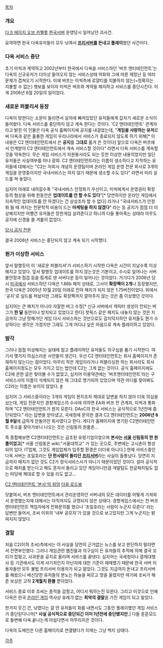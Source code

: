 [[목차]]
=== 개요 ===
[[다크 에이지 오브 카멜롯]] [[한국]]서버 운영당시 일어났던 괴사건.

요약하면 한국 다옥유저들이 모두 낚여서 '''[[프리서버]]를 돈내고 플레이'''했던 사건이다.

=== 다옥 서비스 중단 ===
초기 미씩과 계약하고 2002년부터 한국에서 다옥을 서비스하던 '버프 엔터테인먼트'는 다옥의 신규유저가 더이상 들어오지 않는 서비스상태 악화와 그에 따른 재정난 등 여러 문제가 겹쳐오기 시작한다. 이에 버프는 미씩측에 로얄티를 지불하지 않는(=정확히는 지불할 수 없는) 행보를 보이자 미씩은 버프와 계약을 해지하고 서비스를 중단시킨다. 이게 2006년 6월 20일의 일이었다.

=== 새로운 퍼블리셔 등장 ===
다옥이 망한다는 소문이 들리면서 실의에 빠져있었던 유저들에게 갑자기 새로운 소식이 들어왔다. 다옥 서비스를 중단하지 않고 계속 한다는 것이다. 'C2 엔터테인먼트' 관계자라고 밝힌 이 인물은 다옥 공식 홈페이지에 공지를 내걸었는데, "'''게임을 사랑하는 유저'''로써 다옥과 같은 훌륭한 게임이 우리나라에서 서비스가 종료되지 않도록 하기 위해[* 이 내용은 C2 엔터테인먼트에서 쓴 '''공지'''를 '''그대로''' 옮겨 쓴 것이다] 앞으로 다옥은 버프에서 인계받아 C2 엔터테인먼트에서 계속 서비스할 것이다" 라면서 다옥 서비스를 계속할 것을 약속한다. 무슨 게임 서비스가 자원봉사라도 되는 듯한 이상한 내용이었지만 일단 유저들은 사실여부를 떠나 광희. C2 엔터테인먼트라는 이름이 생소하다고 지적하는 유저들에 대해서는 "C2는 자회사 개념의 운영팀이며 온라인 게임 운영 전문 회사로 3개의 게임을 운영중이지만 국내서비스는 하지 않기 때문에 생소할 수도 있다" 라면서 미리 실드를 쳐 놓았다.

심지어 아래로 내려갈수록 "국내서비스 안정화가 우선이고, 미씩에게서 운영권리 확장 등의 협상을 위해 한동안은 '''업데이트를 안 할 수도 있다'''"[* 당연하지만 온라인 게임에서 지속적인 업데이트를 안 하겠다는 건 상상조차 할 수 없다] 라거나 "국내서비스가 안정화 될 때 까지는 천문학적 비용이 드는 '''마케팅을 하지 않겠다'''" 라는 등 공지가 점점 더 이상해지지만 어쨌건 유저들은 망한게임 살려준다고 하니까 다들 좋아죽는 상태라 아무도 공지에 신경을 쓸 겨를이 없었다.

[http://pds19.egloos.com/pds/201007/15/72/fake.PNG 당시 공지 전문]

결국 2006년 서비스는 중단되지 않고 계속 되기 시작했다.

=== 뭔가 이상한 서비스 ===
앞서 말했듯이 이 '새로운 퍼블리셔'가 서비스하기 시작한 다옥은 시간이 지날수록 이상해지고 있었다. 앞서 말했듯 업데이트를 하지 않는것은 기본이고, 수시로 일어나는 서버 불안정과 점검 등을 핑계로 댄 서버다운 등이 일어나는 것이었다. 거기다가 2006년 당시 [[미국]]에서 서비스하던 다옥은 1.86b 패치 상태로, 그사이 '''확장팩이 2개'''나 등장했지만, 한국 다옥은 2005년 10월 20일 이래로 전혀 패치가 되지 않은 1.75버전이었다. 위에서 '공지'로 실드를 쳐놨지만 그래도 확장팩까지 깔아주지 않는 것은 좀 이상했던 것이다. 

심지어는 큰 패치가 아니라 자잘한 버그 수정[* 신규 서버에서 캐릭터 생성이 안되는 버그가 '''한 달''' 동안이나 방치되고 있었다고 한다] 핫픽스 같은 패치도 내놓지 않는 것은 지금까지 그냥 망해가던 게임 다시 서비스하는 것만으로도 감지덕지하던 유저들도 뭔가 수상하다는 생각은 가졌지만 그래도 그게 어디냐 싶은 마음으로 계속 플레이하고 있었다.

=== 발각 ===
그러나 점점 이상해지는 실태에 참고 플레이하던 유저들도 의구심을 품기 시작한다. 여기서 몇가지 의심스러운 사안들이 생긴다. 우선 C2 엔터테인먼트는 회사 홈페이지가 존재하지 않는다는 점이었다. 아무리 작은 게임이라거나 퍼블리싱한 하는 회사라도 회사 홈페이지정도는 모두 가지고 있는 법인데 C2는 그게 없는 것이다. 공식 홈페이지에도 C2에 관한 글은 찾아볼 수가 없었고, 심지어 이용약관에는 '버프엔터테인먼트'라는 구 서비스사의 이름이 삭제되지 않은 채 그대로 명기되어 있었으며 약관 어디를 찾아봐도 C2라는 이름은 보이지 않았다. [http://www.khgames.co.kr/img_db/8649751170140936.jpg #]
 
심지어 그 서비스중이라는 3개의 게임이 뭔지조차 제대로 답변을 하지 않아 더욱 의심을 샀는데, 게임 전문지인 경향게임스의 수사에 의하면 EA와 버프 전 관계자, 미씩과 통화하며 "C2 엔터테인먼트가 뭔지 모른다. DAoC의 한국 서비스는 공식적으로 1년전에 중단되었다." 라는 답변을 받아냈고, 국세청에 문의한 결과 C2 엔터테인먼트는 '''2006년 6월 9일'''에 급하게 만들어진 회사였다고 한다. 게다가 홈페이지에 명기된 C2엔터테인먼트 주소를 찾아가보니 나오는 것은 신림동의 원룸촌...

즉 종합해보면 C2엔터테인먼트는 급조된 유령기업이었으며 '''본사는 [[서울]] 신림동의 한 원룸이었고'''[* 서울 신림동은 wiki:"서울대학교" 가 있는 곳으로, 주변에는 고시촌이 형성되어 있다. IT업체, 그것도 게임업체가 입주할 환경은 더더욱 아니다.] 현재 서비스중인 다옥 서버는 조일호라는 '''단 한사람이 돌리던 [[프리서버]]'''라는 사실이 들통났다. 당연히 지금까지 패치가 없던 것도 C2가 정식서비스사가 아니기 때문이었던 것이다. 설마 공식적으로 패치를 받는다고 해도 혼자서 돌리고 있던 게임이니만큼 개발팀도 한글패치팀도 없는 마당에 제대로 할 수 있을 리도 없고...

[http://www.gameshot.net/common/con_view.php?code=GA45bfe38b64b3d C2 엔터테인먼트 '본사'의 위엄] [http://dmaps.kr/jivt 다음 로드뷰]

덧붙여서, 버프 엔터테인먼트에서 관리운영하던 서버내의 모든 데이터를 어떻게 가져와서 운영했는지에 대해서는 아직까지도 규명되지 않은 상태다. 경향게임스에서는 전 버프 엔터테인먼트 책임자에게 전화문의를 했으나 '조일호라는 사람이 누군지 모른다' 라는 답변만 들어서, 조씨 이외의 '내부 공모자'가 있을 것으로 보고있지만 그게 누군지는 밝혀지지 않았다.

=== 결말 ===
처음 C2(이하 조씨)측에서는 이 사실을 당연히 근거없는 뉴스를 보고 판단하지 말라면서 전면부인했다. 그러나 게임관련 웹진들과 의구심이 든 유저들의 추적에 의해 결국 꼬리가 잡혔고, 사과문을 공지로 올리며 서비스를 끝낸다. 심지어는 국세청이나 결제대행사 등 기관에서도 이게 사기죄인지 아닌지에 대한 기준이 애매했기 때문에 한국 서버 이용자들만 모두 불법 프리서버 이용자가 되고 말았다. 그것도 지금까지 돈내고 프리서버를 해왔으니 배신당한 유저들의 분노는 하늘을 찌르고 땅을 울렸지만 여기에 조씨가 해준 보상은 고작 '''2개월치 환불''' 뿐이었다.

서비스 종료 이후 조씨는 종적을 감췄고, 어디서 뭐하는진 모른다. 그리고 이것으로 인해 다옥은 한국 [[온라인 게임]] 역사상 유례가 없는 '''최악의 결말'''을 가진 게임이 되고 말았다.

한가지 웃긴 건, 낚였다는 걸 안 유저들이 화를 내면서도 그동안 플레이했던 게임 서비스가 중단된다니까[* '''사실 공식적으로 중단되긴 이미 1년전에 중단됐지만.'''] 다들 훈훈모드로 돌변해 다옥 끝나는게 아쉽다면서 마무리지은 것이다.

다옥의 도메인은 다른 홈페이지로 연결됐다가 이제는 그냥 백지 상태다.

[[각주]]

